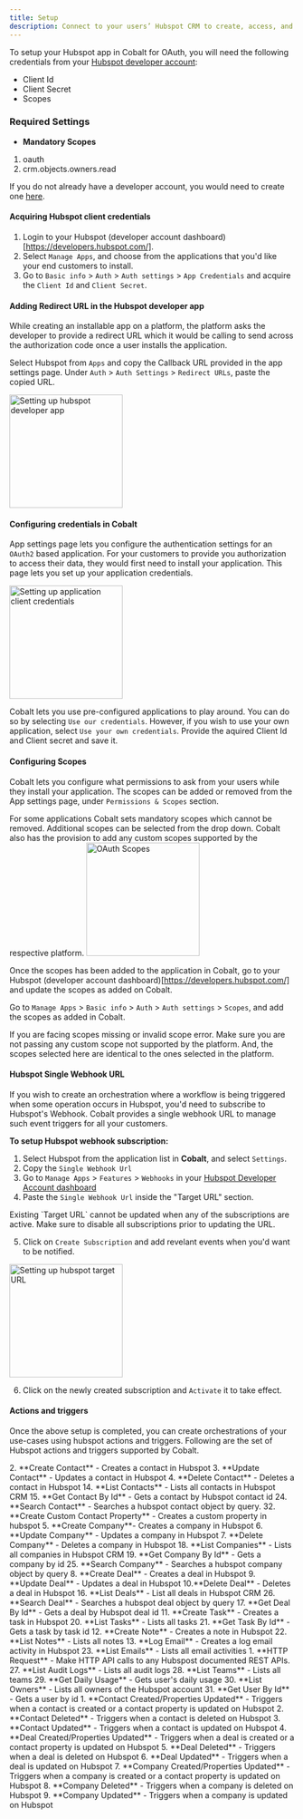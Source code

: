 ```yaml
---
title: Setup
description: Connect to your users’ Hubspot CRM to create, access, and update records in their Hubspot account.
---
```


To setup your Hubspot app in Cobalt for OAuth, you will need the following credentials from your [Hubspot developer account](https://app.hubspot.com/login?hubs_signup-url=developers.hubspot.com/&hubs_signup-cta=cta--small):
- Client Id
- Client Secret
- Scopes

### Required Settings

* **Mandatory Scopes** 
1. oauth
2. crm.objects.owners.read

<Info>If you do not already have a developer account, you would need to create one [here](https://app.hubspot.com/signup/developers).</Info>

#### Acquiring Hubspot client credentials

1. Login to your Hubspot (developer account dashboard)[https://developers.hubspot.com/].
2. Select `Manage Apps`, and choose from the applications that you'd like your end customers to install.
3. Go to `Basic info` > `Auth` > `Auth settings` > `App Credentials` and acquire the `Client Id` and `Client Secret`.

#### Adding Redirect URL in the Hubspot developer app
While creating an installable app on a platform, the platform asks the developer to provide a redirect URL which it would be calling to send across the authorization code once a 
user installs the application. 

Select Hubspot from `Apps` and copy the Callback URL provided in the app settings page. Under `Auth` > `Auth Settings` > `Redirect URLs`, paste the copied URL.

<img height="200" src="/images/Hubspot/hubspot-dev-app-setting.png" alt="Setting up hubspot developer app"/>


#### Configuring credentials in Cobalt
App settings page lets you configure the authentication settings for an `OAuth2` based application. For your customers to provide you authorization to access their data,
they would first need to install your application. This page lets you set up your application credentials.

<img height="200" src="/images/Hubspot/app_setting.png" alt="Setting up application client credentials"/>

Cobalt lets you use pre-configured applications to play around. You can do so by selecting `Use our credentials`. However, if you wish to use your own application,
select `Use your own credentials`. Provide the aquired Client Id and Client secret and save it.

#### Configuring Scopes
Cobalt lets you configure what permissions to ask from your users while they install your application. The scopes can be added or removed from the App settings page, under `Permissions & Scopes`
section. 

For some applications Cobalt sets mandatory scopes which cannot be removed. Additional scopes can be selected from the drop down. Cobalt also has the provision to add any 
custom scopes supported by the respective platform.
<img height="200" src="/images/Hubspot/Hubspot_scopes.png" alt="OAuth Scopes"/>

Once the scopes has been added to the application in Cobalt, go to your Hubspot (developer account dashboard)[https://developers.hubspot.com/] and update the scopes as added on Cobalt.

Go to  `Manage Apps` > `Basic info` > `Auth` > `Auth settings` > `Scopes`, and add the scopes as added in Cobalt.

<Warning>
If you are facing scopes missing or invalid scope error. Make sure you are not passing any custom scope not supported by the platform. And, the scopes selected here are
identical to the ones selected in the platform.
</Warning>

#### Hubspot Single Webhook URL
If you wish to create an orchestration where a workflow is being triggered when some operation occurs in Hubspot, you'd need to subscribe to Hubspot's Webhook. Cobalt provides
a single webhook URL to manage such event triggers for all your customers.

**To setup Hubspot webhook subscription:**

1. Select Hubspot from the application list in **Cobalt**, and select `Settings`.
2. Copy the `Single Webhook Url`
3. Go to `Manage Apps` > `Features` > `Webhooks` in your [Hubspot Developer Account dashboard](https://developers.hubspot.com/)
4. Paste the `Single Webhook Url` inside the "Target URL" section.

<Info>
 Existing `Target URL` cannot be updated when any of the subscriptions are active. Make sure to disable all subscriptions prior to updating the URL.
</Info>

5. Click on `Create Subscription` and add revelant events when you'd want to be notified.

<img height="200" src="/images/Hubspot/hubspot-target-url.png" alt="Setting up hubspot target URL"/>

6. Click on the newly created subscription and `Activate` it to take effect.

#### Actions and triggers
Once the above setup is completed, you can create orchestrations of your use-cases using hubspot actions and triggers. Following are the set of Hubspot actions and triggers
supported by Cobalt.


<Tabs>
  <Tab title="Actions">
  <AccordionGroup>
     <Accordion title="Contact">
     2. **Create Contact** - Creates a contact in Hubspot
     3. **Update Contact** - Updates a contact in Hubspot
     4. **Delete Contact** - Deletes a contact in Hubspot
     14. **List Contacts** - Lists all contacts in Hubspot CRM
     15. **Get Contact By Id** - Gets a contact by Hubspot contact id
     24. **Search Contact** - Searches a hubspot contact object by query.
     32. **Create Custom Contact Property** - Creates a custom property in hubspot
     </Accordion>
     <Accordion title="Company">
     5. **Create Company**- Creates a company in Hubspot
     6. **Update Company** - Updates a company in Hubspot
     7. **Delete Company** - Deletes a company in Hubspot
     18. **List Companies** - Lists all companies in Hubspot CRM
     19. **Get Company By Id** - Gets a company by id
     25. **Search Company** - Searches a hubspot company object by query
     </Accordion>
    <Accordion title="Deal">
     8. **Create Deal** - Creates a deal in Hubspot
     9. **Update Deal** - Updates a deal in Hubspot
     10.**Delete Deal** - Deletes a deal in Hubspot
     16. **List Deals** - List all deals in Hubspot CRM
     26. **Search Deal** - Searches a hubspot deal object by query
     17. **Get Deal By Id** - Gets a deal by Hubspot deal id
    </Accordion>
    <Accordion title="Task">
     11. **Create Task** - Creates a task in Hubspot
     20. **List Tasks** - Lists all tasks
     21. **Get Task By Id** - Gets a task by task id
     </Accordion>
     <Accordion title="Note">
     12. **Create Note** - Creates a note in Hubspot
     22. **List Notes** - Lists all notes
     </Accordion>
     <Accordion title="Email">
     13. **Log Email** - Creates a log email activity in Hubspot
     23. **List Emails** - Lists all email activities
    </Accordion>
    <Accordion title="Others">
     1. **HTTP Request** - Make HTTP API calls to any Hubspost documented REST APIs.
     27. **List Audit Logs** - Lists all audit logs
     28. **List Teams** - Lists all teams
     29. **Get Daily Usage** - Gets user's daily usage
     30. **List Owners** -  Lists all owners of the Hubspot account
     31. **Get User By Id** - Gets a user by id
    </Accordion>
    </AccordionGroup>
  </Tab>

  <Tab title="Triggers">
    1. **Contact Created/Properties Updated** - Triggers when a contact is created or a contact property is updated on Hubspot
    2. **Contact Deleted** - Triggers when a contact is deleted on Hubspot
    3. **Contact Updated** - Triggers when a contact is updated on Hubspot
    4. **Deal Created/Properties Updated** - Triggers when a deal is created or a contact property is updated on Hubspot
    5. **Deal Deleted** - Triggers when a deal is deleted on Hubspot
    6. **Deal Updated** - Triggers when a deal is updated on Hubspot
    7. **Company Created/Properties Updated** - Triggers when a company is created or a contact property is updated on Hubspot
    8. **Company Deleted** - Triggers when a company is deleted on Hubspot
    9. **Company Updated** - Triggers when a company is updated on Hubspot
  </Tab>
</Tabs>